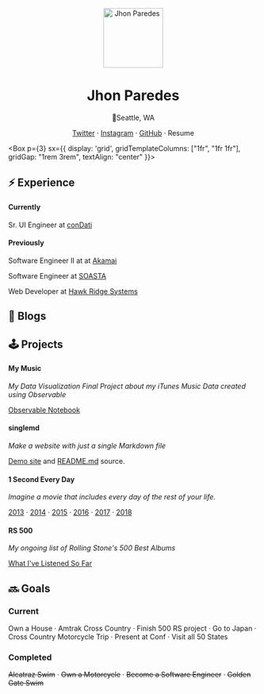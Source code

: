 
<div align="center">
<Image
  src={avatar}
  alt="Jhon Paredes"
  width="120px"
  height="120px"
  mt={4}
  sx={{ borderRadius: "50%" }}
/>

# Jhon Paredes

📍Seattle, WA

[Twitter](https://twitter.com/snesjhon) · [Instagram](https://www.instagram.com/snesjhon/) · [GitHub](https://github.com/snesjhon) · <Link to="/resume">Resume</Link>

</div>

<Box p={3} sx={{
      display: 'grid',
      gridTemplateColumns: ["1fr", "1fr 1fr"],
      gridGap: "1rem 3rem",
      textAlign: "center"
    }}>

<div>

## ⚡️ Experience

#### Currently

Sr. UI Engineer at [conDati](https://www.condati.com)

#### Previously

Software Engineer II at at [Akamai](https://www.akamai.com)

Software Engineer at [SOASTA](https://www.akamai.com/us/en/products/performance/mpulse-real-user-monitoring.jsp)

Web Developer at [Hawk Ridge Systems](https://www.hawkridgesys.com)

</div>

<div>

## 📝 Blogs

<Blogs />

</div>

<div>

## 🕹 Projects

#### My Music

_My Data Visualization Final Project about my iTunes Music Data created using Observable_

[Observable Notebook](https://observablehq.com/@snesjhon/my-apple-music-data)

#### singlemd

_Make a website with just a single Markdown file_

[Demo site](https://singlemd.netlify.com/) and [README.md](https://github.com/snesjhon/singlemd/blob/master/README.md) source.

#### 1 Second Every Day

_Imagine a movie that includes every day of the rest of your life._

[2013](https://www.youtube.com/watch?v=WwQcKC2eYSs) · [2014](https://www.youtube.com/watch?v=dSKqFB-vyy0) · [2015](https://youtu.be/nih3CmCeKzk) · [2016](https://www.youtube.com/watch?v=BztLdsjaC24) · [2017](https://www.youtube.com/watch?v=TA0MZa0RD7o) · [2018](https://www.youtube.com/watch?v=lB9Jf4wVhIc)

#### RS 500

_My ongoing list of Rolling Stone's 500 Best Albums_

[What I've Listened So Far](https://docs.google.com/spreadsheets/d/1ZfLCreXs221cBq6m8PfdU8863zbTJs54FxKWJs5AsjA/edit?usp=sharing)

</div>

<div>

## 🔜 Goals

### Current

Own a House · Amtrak Cross Country · Finish 500 RS project · Go to Japan · Cross Country Motorcycle Trip · Present at Conf
· Visit all 50 States

### Completed

~~Alcatraz Swim~~ · ~~Own a Motorcycle~~ · ~~Become a Software Engineer~~ · ~~Golden Gate Swim~~

</div>

</Box>
